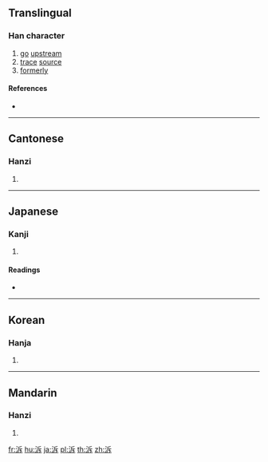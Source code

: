 {{character info/new}}
{{also|溯}}
==Translingual==

===Han character===
{{Han char|rn=85|rad=水|as=05|sn=8|four=32141|canj=EHMY|ids=⿰氵斥}}

# [[go]] [[upstream]]
# [[trace]] [[source]]
# [[formerly]]

====References====
* {{Han ref|kx=0617.010|dkj=17300|dj=1012.020|hdz=31588.080|uh=6CDD|ud=27869|bh=CD41|bd=52545}}

----

==Cantonese==

===Hanzi===
{{yue-hanzi|jyut=sou3|y=sou3}}

# {{defn|lang=yue|sort=水05}}

----

==Japanese==

===Kanji===
{{ja-kanji|grade=|rs=水05}}

# {{defn|lang=ja|sort=水05}}

====Readings====
* {{ja-readings|on=[[そ]] (so)|kun=[[さかのぼる]] (sakanoboru)}}

----

==Korean==

===Hanja===
{{ko-hanja|hangeul=소|eumhun=|rv=so|mr=so|y=so}}

# {{defn|lang=ko|sort=水05}}

----

==Mandarin==

===Hanzi===
{{cmn-hanzi|pin=[[sù]] ([[su4]])|wg=su<sup>4</sup>}}

# {{defn|lang=cmn|sort=水05}}

[[fr:泝]]
[[hu:泝]]
[[ja:泝]]
[[pl:泝]]
[[th:泝]]
[[zh:泝]]